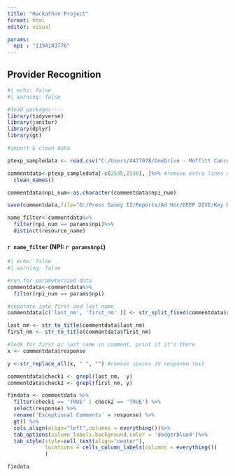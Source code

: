 ---
title: "Hackathon Project"
format: html
editor: visual

params:
  npi : "1194143776"
---

## Provider Recognition

```{r}
#| echo: false
#| warning: false 

#load packages----
library(tidyverse)
library(janitor)
library(dplyr)
library(gt)

#import & clean data

ptexp_sampledata <- read.csv("C:/Users/4477078/OneDrive - Moffitt Cancer Center/Hackathon/data.csv")

commentdata<-ptexp_sampledata[-c(2535,2536), ]%>% #remove extra lines of info
  clean_names()

commentdata$npi_num<-as.character(commentdata$npi_num)

save(commentdata,file="G:/Press Ganey II/Reports/Ad Hoc/DEEP DIVE/Key Driver Reports/data/commentdata.Rdata")

name_filter<-commentdata%>%
  filter(npi_num == params$npi)%>%
  distinct(resource_name)
```

#### `r name_filter` (NPI: `r params$npi`)

```{r}
#| echo: false
#| warning: false

#run for parameterized data
commentdata<-commentdata%>%
  filter(npi_num == params$npi)

#separate into first and last name
commentdata[c('last_nm', 'first_nm' )] <- str_split_fixed(commentdata$resource_name, ' ', 2)

last_nm <- str_to_title(commentdata$last_nm)
first_nm <- str_to_title(commentdata$first_nm)

#look for first or last name in comment, print if it's there
x <- commentdata$response

y <-str_replace_all(x, " ", "") #remove spaces in response text

commentdata$check1 <- grepl(last_nm,  y)
commentdata$check2 <- grepl(first_nm, y)

findata <- commentdata %>%
  filter(check1 == 'TRUE' | check2 == 'TRUE') %>%
  select(response) %>%
  rename('Exceptional Comments' = response) %>%
  gt() %>%
  cols_align(align="left",columns = everything())%>%
  tab_options(column_labels.background.color = 'dodgerblue4')%>%
  tab_style(style=cell_text(align="center"), 
            locations = cells_column_labels(columns = everything())
            )

findata
```
